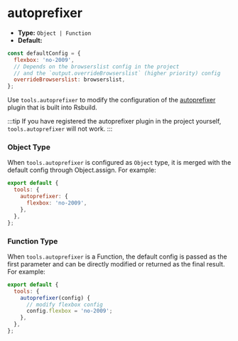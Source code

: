 # autoprefixer

- **Type:** `Object | Function`
- **Default:**

```js
const defaultConfig = {
  flexbox: 'no-2009',
  // Depends on the browserslist config in the project
  // and the `output.overrideBrowserslist` (higher priority) config
  overrideBrowserslist: browserslist,
};
```

Use `tools.autoprefixer` to modify the configuration of the [autoprefixer](https://github.com/postcss/autoprefixer) plugin that is built into Rsbuild.

:::tip
If you have registered the autoprefixer plugin in the project yourself, `tools.autoprefixer` will not work.
:::

### Object Type

When `tools.autoprefixer` is configured as `Object` type, it is merged with the default config through Object.assign. For example:

```js
export default {
  tools: {
    autoprefixer: {
      flexbox: 'no-2009',
    },
  },
};
```

### Function Type

When `tools.autoprefixer` is a Function, the default config is passed as the first parameter and can be directly modified or returned as the final result. For example:

```js
export default {
  tools: {
    autoprefixer(config) {
      // modify flexbox config
      config.flexbox = 'no-2009';
    },
  },
};
```
